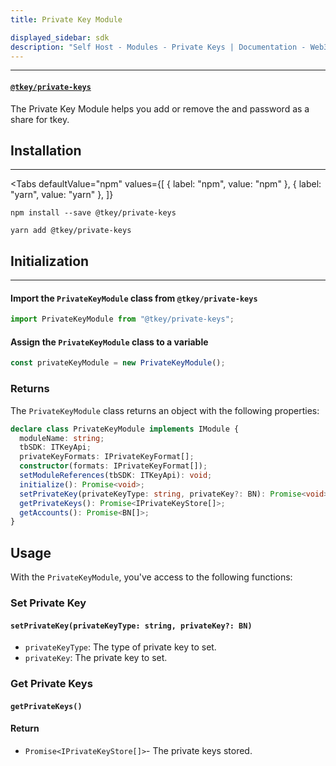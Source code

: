 ```yaml
---
title: Private Key Module

displayed_sidebar: sdk
description: "Self Host - Modules - Private Keys | Documentation - Web3Auth"
---
```



---

#### [`@tkey/private-keys`](https://npmjs.com/package/@tkey/private-keys)

The Private Key Module helps you add or remove the and password as a share for tkey.

## Installation

---

<Tabs
  defaultValue="npm"
  values={[
    { label: "npm", value: "npm" },
    { label: "yarn", value: "yarn" },
  ]}
>

<TabItem value="npm">

```shell
npm install --save @tkey/private-keys
```

</TabItem>

<TabItem value="yarn">

```shell
yarn add @tkey/private-keys
```

</TabItem>

</Tabs>

## Initialization

---

#### Import the `PrivateKeyModule` class from `@tkey/private-keys`

```javascript
import PrivateKeyModule from "@tkey/private-keys";
```

#### Assign the `PrivateKeyModule` class to a variable

```javascript
const privateKeyModule = new PrivateKeyModule();
```

### Returns

The `PrivateKeyModule` class returns an object with the following properties:

```ts
declare class PrivateKeyModule implements IModule {
  moduleName: string;
  tbSDK: ITKeyApi;
  privateKeyFormats: IPrivateKeyFormat[];
  constructor(formats: IPrivateKeyFormat[]);
  setModuleReferences(tbSDK: ITKeyApi): void;
  initialize(): Promise<void>;
  setPrivateKey(privateKeyType: string, privateKey?: BN): Promise<void>;
  getPrivateKeys(): Promise<IPrivateKeyStore[]>;
  getAccounts(): Promise<BN[]>;
}
```

## Usage

With the `PrivateKeyModule`, you've access to the following functions:

### Set Private Key

#### `setPrivateKey(privateKeyType: string, privateKey?: BN)`

- `privateKeyType`: The type of private key to set.
- `privateKey`: The private key to set.

### Get Private Keys

#### `getPrivateKeys()`

#### Return

- `Promise<IPrivateKeyStore[]>`- The private keys stored.
